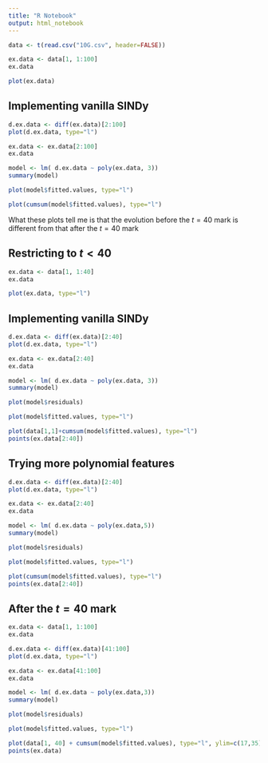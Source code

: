 ---
title: "R Notebook"
output: html_notebook
---



```{r}
data <- t(read.csv("10G.csv", header=FALSE))
```


```{r}
ex.data <- data[1, 1:100]
ex.data
```

```{r}
plot(ex.data)
```

## Implementing vanilla SINDy

```{r}
d.ex.data <- diff(ex.data)[2:100]
plot(d.ex.data, type="l")
```
```{r}
ex.data <- ex.data[2:100]
ex.data
```

```{r}
model <- lm( d.ex.data ~ poly(ex.data, 3))
summary(model)
```


```{r}
plot(model$fitted.values, type="l")
```

```{r}
plot(cumsum(model$fitted.values), type="l")
```

What these plots tell me is that the evolution before the $t=40$ mark is different from that after the $t=40$ mark








## Restricting to $t<40$


```{r}
ex.data <- data[1, 1:40]
ex.data
```

```{r}
plot(ex.data, type="l")
```

## Implementing vanilla SINDy

```{r}
d.ex.data <- diff(ex.data)[2:40]
plot(d.ex.data, type="l")
```

```{r}
ex.data <- ex.data[2:40]
ex.data
```

```{r}
model <- lm( d.ex.data ~ poly(ex.data, 3))
summary(model)
```

```{r}
plot(model$residuals)
```

```{r}
plot(model$fitted.values, type="l")
```

```{r}
plot(data[1,1]+cumsum(model$fitted.values), type="l")
points(ex.data[2:40])
```










## Trying more polynomial features



```{r}
d.ex.data <- diff(ex.data)[2:40]
plot(d.ex.data, type="l")
```

```{r}
ex.data <- ex.data[2:40]
ex.data
```

```{r}
model <- lm( d.ex.data ~ poly(ex.data,5))
summary(model)
```

```{r}
plot(model$residuals)
```

```{r}
plot(model$fitted.values, type="l")
```

```{r}
plot(cumsum(model$fitted.values), type="l")
points(ex.data[2:40])
```





## After the $t=40$ mark


```{r}
ex.data <- data[1, 1:100]
ex.data
```




```{r}
d.ex.data <- diff(ex.data)[41:100]
plot(d.ex.data, type="l")
```

```{r}
ex.data <- ex.data[41:100]
ex.data
```

```{r}
model <- lm( d.ex.data ~ poly(ex.data,3))
summary(model)
```

```{r}
plot(model$residuals)
```

```{r}
plot(model$fitted.values, type="l")
```

```{r}
plot(data[1, 40] + cumsum(model$fitted.values), type="l", ylim=c(17,35))
points(ex.data)
```







